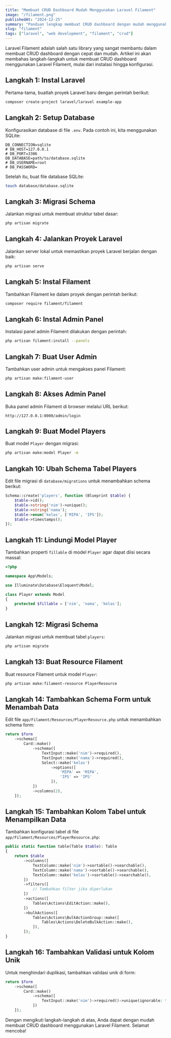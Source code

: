 ```yaml
---
title: "Membuat CRUD Dashboard Mudah Menggunakan Laravel Filament"
image: "/filament.png"
publishedAt: "2024-12-25"
summary: "Panduan lengkap membuat CRUD dashboard dengan mudah menggunakan Laravel Filament."
slug: "filament"
tags: ["laravel", "web development", "filament", "crud"]
---
```


Laravel Filament adalah salah satu library yang sangat membantu dalam membuat CRUD dashboard dengan cepat dan mudah. Artikel ini akan membahas langkah-langkah untuk membuat CRUD dashboard menggunakan Laravel Filament, mulai dari instalasi hingga konfigurasi.

## Langkah 1: Instal Laravel

Pertama-tama, buatlah proyek Laravel baru dengan perintah berikut:

```bash
composer create-project laravel/laravel example-app
```

## Langkah 2: Setup Database

Konfigurasikan database di file `.env`. Pada contoh ini, kita menggunakan SQLite:

```env
DB_CONNECTION=sqlite
# DB_HOST=127.0.0.1
# DB_PORT=3306
DB_DATABASE=path/to/database.sqlite
# DB_USERNAME=root
# DB_PASSWORD=
```

Setelah itu, buat file database SQLite:

```bash
touch database/database.sqlite
```

## Langkah 3: Migrasi Schema

Jalankan migrasi untuk membuat struktur tabel dasar:

```bash
php artisan migrate
```

## Langkah 4: Jalankan Proyek Laravel

Jalankan server lokal untuk memastikan proyek Laravel berjalan dengan baik:

```bash
php artisan serve
```

## Langkah 5: Instal Filament

Tambahkan Filament ke dalam proyek dengan perintah berikut:

```bash
composer require filament/filament
```

## Langkah 6: Instal Admin Panel

Instalasi panel admin Filament dilakukan dengan perintah:

```bash
php artisan filament:install --panels
```

## Langkah 7: Buat User Admin

Tambahkan user admin untuk mengakses panel Filament:

```bash
php artisan make:filament-user
```

## Langkah 8: Akses Admin Panel

Buka panel admin Filament di browser melalui URL berikut:

```
http://127.0.0.1:8000/admin/login
```

## Langkah 9: Buat Model Players

Buat model `Player` dengan migrasi:

```bash
php artisan make:model Player -m
```

## Langkah 10: Ubah Schema Tabel Players

Edit file migrasi di `database/migrations` untuk menambahkan schema berikut:

```php
Schema::create('players', function (Blueprint $table) {
    $table->id();
    $table->string('nim')->unique();
    $table->string('nama');
    $table->enum('kelas', ['MIPA', 'IPS']);
    $table->timestamps();
});
```

## Langkah 11: Lindungi Model Player

Tambahkan properti `fillable` di model `Player` agar dapat diisi secara massal:

```php
<?php

namespace App\Models;

use Illuminate\Database\Eloquent\Model;

class Player extends Model
{
    protected $fillable = ['nim', 'nama', 'kelas'];
}
```

## Langkah 12: Migrasi Schema

Jalankan migrasi untuk membuat tabel `players`:

```bash
php artisan migrate
```

## Langkah 13: Buat Resource Filament

Buat resource Filament untuk model `Player`:

```bash
php artisan make:filament-resource PlayerResource
```

## Langkah 14: Tambahkan Schema Form untuk Menambah Data

Edit file `app/Filament/Resources/PlayerResource.php` untuk menambahkan schema form:

```php
return $form
    ->schema([
        Card::make()
            ->schema([
                TextInput::make('nim')->required(),
                TextInput::make('nama')->required(),
                Select::make('kelas')
                    ->options([
                        'MIPA' => 'MIPA',
                        'IPS' => 'IPS'
                    ]),
            ])
            ->columns(2),
    ]);
```

## Langkah 15: Tambahkan Kolom Tabel untuk Menampilkan Data

Tambahkan konfigurasi tabel di file `app/Filament/Resources/PlayerResource.php`:

```php
public static function table(Table $table): Table
{
    return $table
        ->columns([
            TextColumn::make('nim')->sortable()->searchable(),
            TextColumn::make('nama')->sortable()->searchable(),
            TextColumn::make('kelas')->sortable()->searchable(),
        ])
        ->filters([
            // Tambahkan filter jika diperlukan
        ])
        ->actions([
            Tables\Actions\EditAction::make(),
        ])
        ->bulkActions([
            Tables\Actions\BulkActionGroup::make([
                Tables\Actions\DeleteBulkAction::make(),
            ]),
        ]);
}
```

## Langkah 16: Tambahkan Validasi untuk Kolom Unik

Untuk menghindari duplikasi, tambahkan validasi unik di form:

```php
return $form
    ->schema([
        Card::make()
            ->schema([
                TextInput::make('nim')->required()->unique(ignorable: fn($record) => $record),
            ])
    ]);
```

Dengan mengikuti langkah-langkah di atas, Anda dapat dengan mudah membuat CRUD dashboard menggunakan Laravel Filament. Selamat mencoba!
